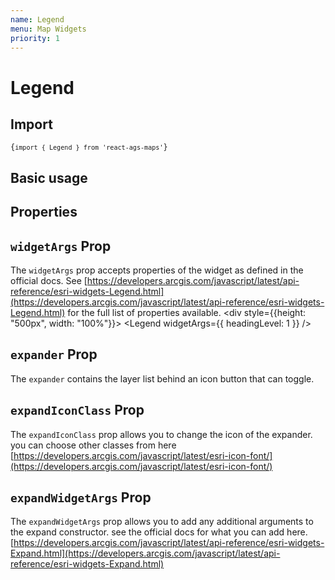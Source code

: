 ```yaml
---
name: Legend
menu: Map Widgets
priority: 1
---
```



# Legend

## Import
<code>{`import { Legend } from 'react-ags-maps'`}</code>

## Basic usage

<Playground>
    <div style={{height: "500px", width: "100%"}}>
        <Map id="basicLegend" webMapId="f2e9b762544945f390ca4ac3671cfa72">
            <Legend />
        </Map>
    </div>
</Playground>

## Properties
<Props of={Legend} />

## `widgetArgs` Prop
The `widgetArgs` prop accepts properties of the widget as defined in the official docs. See [https://developers.arcgis.com/javascript/latest/api-reference/esri-widgets-Legend.html](https://developers.arcgis.com/javascript/latest/api-reference/esri-widgets-Legend.html) for the full list of properties available.
<Playground>
    <div style={{height: "500px", width: "100%"}}>
        <Map id="widgetArgsLegend" webMapId="f2e9b762544945f390ca4ac3671cfa72">
            <Legend widgetArgs={{
                headingLevel: 1
            }}
            />
        </Map>
    </div>
</Playground>


## `expander` Prop
The `expander` contains the layer list behind an icon button that can toggle.


<Playground>
    <div style={{height: "500px", width: "100%"}}>
        <Map id="LegendExpander" webMapId="f2e9b762544945f390ca4ac3671cfa72">
            <Legend expander />
        </Map>
    </div>
</Playground>

## `expandIconClass` Prop
The `expandIconClass` prop allows you to change the icon of the expander. you can choose other classes from here [https://developers.arcgis.com/javascript/latest/esri-icon-font/](https://developers.arcgis.com/javascript/latest/esri-icon-font/)


<Playground>
    <div style={{height: "500px", width: "100%"}}>
        <Map id="LegendExpanderIcon" webMapId="f2e9b762544945f390ca4ac3671cfa72">
            <Legend expander expandIconClass={'esri-icon-collection'} />
        </Map>
    </div>
</Playground>

## `expandWidgetArgs` Prop
The `expandWidgetArgs` prop allows you to add any additional arguments to the expand constructor. see the official docs for what you can add here.
[https://developers.arcgis.com/javascript/latest/api-reference/esri-widgets-Expand.html](https://developers.arcgis.com/javascript/latest/api-reference/esri-widgets-Expand.html)


<Playground>
    <div style={{height: "500px", width: "100%"}}>
        <Map id="LegendExpandWidgetArgs" webMapId="f2e9b762544945f390ca4ac3671cfa72">
            <Legend 
                expander
                expandIconClass={'esri-icon-collection'}
                expandWidgetArgs={{
                    mode: "drawer",
                    expandTooltip: "Custom Tooltip"
                }}
            />
        </Map>
    </div>
</Playground>
